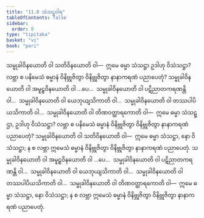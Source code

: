 ```yaml
---
title: "11.8 သံသဋ္ဌဝါရ"
tableOfContents: false
sidebar:
  order: 8
type: "tipitaka"
basket: "vi"
book: "pari"
---
```



<DynamicBreadcrumb />

<Division number="351" book="pari" e="ch" v="5" p="272">

<Paragraph number="1736" book="pari">
သမ္မုခါဝိနယောတိ ဝါ သတိဝိနယောတိ ဝါ—  ဣမေ ဓမ္မာ သံသဋ္ဌာ ဥဒါဟု ဝိသံသဋ္ဌာ? လဗ္ဘာ စ ပနိမေသံ ဓမ္မာနံ ဝိနိဗ္ဘုဇိတွာ ဝိနိဗ္ဘုဇိတွာ နာနာကရဏံ ပညာပေတုံ? သမ္မုခါဝိနယောတိ ဝါ အမူဠှဝိနယောတိ ဝါ …ပေ…  သမ္မုခါဝိနယောတိ ဝါ ပဋိညာတကရဏန္တိ ဝါ…  သမ္မုခါဝိနယောတိ ဝါ ယေဘုယျသိကာတိ ဝါ…  သမ္မုခါဝိနယောတိ ဝါ တဿပါပိယသိကာတိ ဝါ…  သမ္မုခါဝိနယောတိ ဝါ တိဏဝတ္ထာရကောတိ ဝါ—  ဣမေ ဓမ္မာ သံသဋ္ဌာ, ဥဒါဟု ဝိသံသဋ္ဌာ? လဗ္ဘာ စ ပနိမေသံ ဓမ္မာနံ ဝိနိဗ္ဘုဇိတွာ ဝိနိဗ္ဘုဇိတွာ နာနာကရဏံ ပညာပေတုံ?
</Paragraph>

<Paragraph number="1737" book="pari">
သမ္မုခါဝိနယောတိ ဝါ သတိဝိနယောတိ ဝါ—  ဣမေ ဓမ္မာ သံသဋ္ဌာ, နော ဝိသံသဋ္ဌာ; န စ လဗ္ဘာ ဣမေသံ ဓမ္မာနံ ဝိနိဗ္ဘုဇိတွာ ဝိနိဗ္ဘုဇိတွာ နာနာကရဏံ ပညာပေတုံ. သမ္မုခါဝိနယောတိ ဝါ အမူဠှဝိနယောတိ ဝါ …ပေ…  သမ္မုခါဝိနယောတိ ဝါ ပဋိညာတကရဏန္တိ ဝါ…  သမ္မုခါဝိနယောတိ ဝါ ယေဘုယျသိကာတိ ဝါ…  သမ္မုခါဝိနယောတိ ဝါ တဿပါပိယသိကာတိ ဝါ…  သမ္မုခါဝိနယောတိ ဝါ တိဏဝတ္ထာရကောတိ ဝါ—  ဣမေ ဓမ္မာ သံသဋ္ဌာ, နော ဝိသံသဋ္ဌာ; န စ လဗ္ဘာ ဣမေသံ ဓမ္မာနံ ဝိနိဗ္ဘုဇိတွာ ဝိနိဗ္ဘုဇိတွာ နာနာကရဏံ ပညာပေတုံ.
</Paragraph>
</Division>